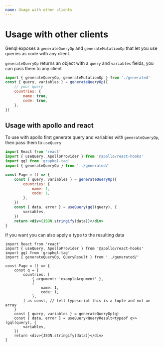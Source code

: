 ```yaml
---
name: Usage with other clients
---
```


# Usage with other clients

Genql exposes a `generateQueryOp` and `generateMutationOp` that let you use queries as code with any client.

`generateQueryOp` returns an object with a `query` and `variables` fields, you can pass them to any client

```js
import { generateQueryOp, generateMutationOp } from './generated'
const { query, variables } = generateQueryOp({
    // your query
    countries: {
        name: true,
        code: true,
    },
})
```

## Usage with apollo and react

To use with apollo first generate query and variables with `generateQueryOp`, then pass them to `useQuery`

```jsx
import React from 'react'
import { useQuery, ApolloProvider } from '@apollo/react-hooks'
import gql from 'graphql-tag'
import { generateQueryOp } from '../generated/'

const Page = () => {
    const { query, variables } = generateQueryOp({
        countries: {
            name: 1,
            code: 1,
        },
    })
    const { data, error } = useQuery(gql(query), {
        variables,
    })
    return <div>{JSON.stringify(data)}</div>
}
```

If you want you can also apply a type to the resulting data

```tsx
import React from 'react'
import { useQuery, ApolloProvider } from '@apollo/react-hooks'
import gql from 'graphql-tag'
import { generateQueryOp, QueryResult } from '../generated/'

const Page = () => {
    const q = {
        countries: [
            { argument: 'exampleArgument' },
            {
                name: 1,
                code: 1,
            },
        ] as const, // tell typescript this is a tuple and not an array
    }
    const { query, variables } = generateQueryOp(q)
    const { data, error } = useQuery<QueryResult<typeof q>>(gql(query), {
        variables,
    })
    return <div>{JSON.stringify(data)}</div>
}
```
